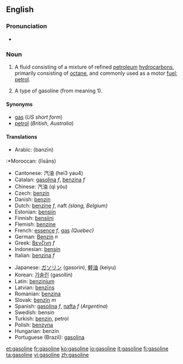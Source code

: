 ==English==

===Pronunciation===
*{{audio|en-us-gasoline.ogg|Audio (US)}}

===Noun===
{{wikipedia}}
{{en-noun|s|-}}

# {{uncountable}} {{US}} A fluid consisting of a mixture of refined [[petroleum]] [[hydrocarbon]]s, primarily consisting of [[octane]], and commonly used as a motor [[fuel]]; [[petrol]].
# {{countable}} A type of gasoline (from meaning 1).

====Synonyms====
*[[gas]] (''US short form'')
*[[petrol]] (''British'', ''Australia'')

====Translations====
{{top}}
*Arabic: {{ARchar|[[بنزين]]}} (banzīn)
:*Moroccan: {{ARchar|[[ليسانص]]}} (līsānṣ)
*Cantonese: 汽油 (hei3 yau4)
*Catalan: [[gasolina]] ''f'', [[benzina]] ''f''
*Chinese: 汽油 (qì yóu)
*Czech: [[benzín]] {{m}}
*Danish: [[benzin]]
*Dutch: [[benzine]] ''f'', naft ''(slang, Belgium)''
*Estonian: [[bensiin]]
*Finnish: [[bensiini]]
*Flemish: [[benzine]]
*French: [[essence]] ''f'', [[gas]] ''(Quebec)''
*German: [[Benzin]] ''n''
*Greek: [[Βενζίνη]] ''f''
*Indonesian: [[bensin]]
*Italian: [[benzina]] ''f''
{{mid}}
*Japanese: [[ガソリン]] (gasorin), [[軽油]] (keiyu)
*Korean: [[가솔린]] (gasollin)
*Latin: [[benzinium]]
*Latvian: [[benzīns]] {{m}}
*Romanian: [[benzina]]
*Slovak: [[benzín]] ''m''
*Spanish: [[gasolina]] ''f'', [[nafta]] ''f'' (''Argentina'')
*Swedish: bensin
*Turkish: [[benzin]], petrol
*Polish: [[benzyna]]
*Hungarian: benzin
*Portuguese (Brazil): [[gasolina]]
{{bottom}}


[[et:gasoline]]
[[fr:gasoline]]
[[ko:gasoline]]
[[io:gasoline]]
[[it:gasoline]]
[[fi:gasoline]]
[[ta:gasoline]]
[[vi:gasoline]]
[[zh:gasoline]]